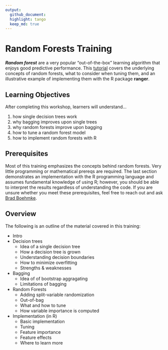 ```yaml
---
output: 
  github_document:
  highlight: tango
  keep_md: true
---
```


# Random Forests Training

___Random forest___ are a very popular “out-of-the-box” learning algorithm that enjoys good predictive performance. This [tutorial](http://bit.ly/8451-random-forest) covers the underlying concepts of random forests, what to consider when tuning them, and an illustrative example of implementing them with the R package __ranger__.

## Learning Objectives

After completing this workshop, learners will understand…

1. how single decision trees work
2. why bagging improves upon single trees
3. why random forests improve upon bagging
4. how to tune a random forest model
5. how to implement random forests with R

## Prerequisites

Most of this training emphasizes the concepts behind random forests.  Very little programming or mathematical prereqs are required.  The last section demonstrates an implementation with the R programming language and assumes fundamental knowledge of using R; however, you should be able to interpret the results regardless of understanding the code. If you are unsure whether you meet these prerequisites, feel free to reach out and ask [Brad Boehmke](mailto:bradleyboehmke@gmail.com).


## Overview

The following is an outline of the material covered in this training:

* Intro
* Decision trees
   - Idea of a single decision tree
   - How a decision tree is grown
   - Understanding decision boundaries
   - How to minimize overfitting
   - Strengths & weaknesses
* Bagging
   - Idea of of bootstrap aggragating 
   - Limitations of bagging
* Random Forests
   - Adding split-variable randomization
   - Out-of-bag
   - What and how to tune
   - How variable importance is computed
* Implementation (in R)
   - Basic implementation
   - Tuning
   - Feature importance
   - Feature effects
   - Where to learn more

